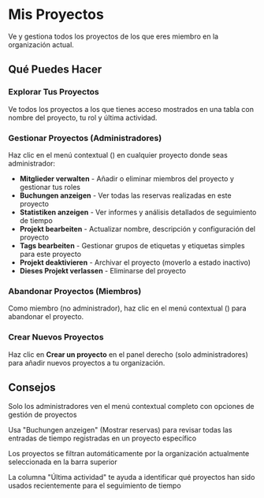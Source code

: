 # Mis Proyectos

Ve y gestiona todos los proyectos de los que eres miembro en la organización actual.

## Qué Puedes Hacer

### Explorar Tus Proyectos
Ve todos los proyectos a los que tienes acceso mostrados en una tabla con nombre del proyecto, tu rol y última actividad.

### Gestionar Proyectos (Administradores)
Haz clic en el menú contextual (<Icon name="EllipsisVertical" />) en cualquier proyecto donde seas administrador:
- **Mitglieder verwalten** - Añadir o eliminar miembros del proyecto y gestionar tus roles
- **Buchungen anzeigen** - Ver todas las reservas realizadas en este proyecto
- **Statistiken anzeigen** - Ver informes y análisis detallados de seguimiento de tiempo
- **Projekt bearbeiten** - Actualizar nombre, descripción y configuración del proyecto
- **Tags bearbeiten** - Gestionar grupos de etiquetas y etiquetas simples para este proyecto
- **Projekt deaktivieren** - Archivar el proyecto (moverlo a estado inactivo)
- **Dieses Projekt verlassen** - Eliminarse del proyecto

### Abandonar Proyectos (Miembros)
Como miembro (no administrador), haz clic en el menú contextual (<Icon name="EllipsisVertical" />) para abandonar el proyecto.

### Crear Nuevos Proyectos
Haz clic en **Crear un proyecto** en el panel derecho (solo administradores) para añadir nuevos proyectos a tu organización.

## Consejos

<Tip>Solo los administradores ven el menú contextual completo con opciones de gestión de proyectos</Tip>

<Tip>Usa "Buchungen anzeigen" (Mostrar reservas) para revisar todas las entradas de tiempo registradas en un proyecto específico</Tip>

<Tip>Los proyectos se filtran automáticamente por la organización actualmente seleccionada en la barra superior</Tip>

<Tip>La columna "Última actividad" te ayuda a identificar qué proyectos han sido usados recientemente para el seguimiento de tiempo</Tip>
